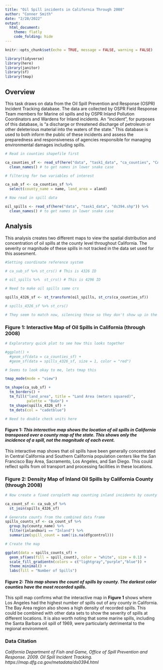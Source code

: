 ```yaml
---
title: "Oil Spill incidents in California Through 2008"
author: "Conner Smith"
date: "2/28/2022"
output: 
  html_document: 
    theme: flatly
    code_folding: hide
---
```


```r
knitr::opts_chunk$set(echo = TRUE, message = FALSE, warning = FALSE)

library(tidyverse)
library(here)
library(janitor)
library(sf)
library(tmap)
```

## **Overview**

This task draws on data from the Oil Spill Prevention and Response (OSPR) Incident Tracking database. The data are collected by OSPR Field Response Team members for Marine oil spills and by OSPR Inland Pollution Coordinators and Wardens for Inland incidents. An "incident", for purposes of this database, is "a discharge or threatened discharge of petroleum or other deleterious material into the waters of the state." This database is used to both inform the public of these incidents and assess the preparedness and responsiveness of agencies responsible for managing environmental damages including spills.


```r
# Read in counties shapefile first 

ca_counties_sf <- read_sf(here("data", "task1_data", "ca_counties", "CA_Counties_TIGER2016.shp")) %>% 
  clean_names() # to get names in lower snake case 

# filtering for two variables of interest

ca_sub_sf <- ca_counties_sf %>% 
  select(county_name = name, land_area = aland) 

# Now read in spill data

oil_spills <- read_sf(here("data", "task1_data", "ds394.shp")) %>% 
  clean_names() # to get names in lower snake case 
```

## **Analysis**

This analysis creates two different maps to view the spatial distribution and concentration of oil spills at the county level throughout California. The severity or magnitude of these spills in not tracked in the data set used for this assesment. 

```r
#Setting coordinate reference system 

# ca_sub_sf %>% st_crs() # This is 4326 ID 

# oil_spills %>%  st_crs() # This is 4296 ID 

# Need to make oil spills same crs 

spills_4326_sf <- st_transform(oil_spills, st_crs(ca_counties_sf))

# spills_4326_sf %>% st_crs()

# They seem to match now, silencing these so they don't show up in the knitted document.

```

### **Figure 1: Interactive Map of Oil Spills in California (through 2008)**
```r
# Exploratory quick plot to see how this looks together

#ggplot() +
  #geom_sf(data = ca_counties_sf) +
  #geom_sf(data = spills_4326_sf, size = 1, color = "red")

# Seems to look okay to me, lets tmap this 

tmap_mode(mode = "view")

tm_shape(ca_sub_sf) +
  tm_borders() +
  tm_fill("land_area", title = "Land Area (meters squared)", 
          palette = "BuGn") +
  tm_shape(spills_4326_sf) +
  tm_dots(col = "cadetblue")

# Need to double check units here 
```
#### **Figure 1:** *This interactive map shows the location of oil spills in California transposed over a county map of the state. This shows only the incidence of a spill, not the magnitude of each event.* 

This interactive map shows that oil spills have been generally concentrated in Central California and Southern California population centers like the San Francisco Bay Area, Sacramento, Los Angeles, and San Diego. This could reflect spills from oil transport and processing facilities in these locations. 

### **Figure 2: Density Map of Inland Oil Spills by California County (through 2008)**
```r
# Now create a fixed coropleth map counting inland incidents by county

ca_count_sf <- ca_sub_sf %>% 
  st_join(spills_4326_sf)

# Generate counts from the combined data frame 
spills_counts_sf <- ca_count_sf %>% 
  group_by(county_name) %>%
  filter(inlandmari == "Inland") %>% 
  summarize(spill_count = sum(!is.na(dfgcontrol)))

# Create the map

ggplot(data = spills_counts_sf) +
  geom_sf(aes(fill = spill_count), color = "white", size = 0.1) +
  scale_fill_gradientn(colors = c("lightgray","purple","blue")) +
  theme_minimal() +
  labs(fill = "Number of Spills")
```

#### **Figure 2:** *This map shows the count of spills by county. The darkest color counties have the most recorded spills.*

This spill map confirms what the interactive map in **Figure 1** shows where Los Angeles had the highest number of spills out of any county in California. The Bay Area region also shows a high density of recorded spills. This could be combined with other data sets to show the severity of spills at different locations. It is also worth noting that some marine spills, including the Santa Barbara oil spill of 1969, were particularly detrimental to the regional environment. 

### **Data Citation**

*California Department of Fish and Game, Office of Spill Prevention and Response. 2009. Oil Spill Incident Tracking. https://map.dfg.ca.gov/metadata/ds0394.html*